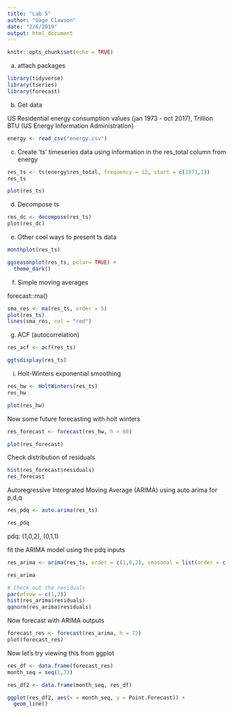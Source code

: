 ```yaml
---
title: "Lab 5"
author: "Gage Clawson"
date: "2/6/2019"
output: html_document
---
```


```r
knitr::opts_chunk$set(echo = TRUE)
```

a. attach packages

```r
library(tidyverse)
library(tseries)
library(forecast)

```

b. Get data

US Residential energy consumption values (jan 1973 - oct 2017), Trillion BTU (US Energy Information Administration)

```r
energy <- read_csv("energy.csv")
```

c. Create 'ts' timeseries data using information in the res_total column from energy

```r
res_ts <- ts(energy$res_total, frequency = 12, start = c(1973,1))
res_ts

plot(res_ts)
```

d. Decompose ts

```r
res_dc <- decompose(res_ts)
plot(res_dc)
```

e. Other cool ways to present ts data

```r
monthplot(res_ts)
```

```r
ggseasonplot(res_ts, polar= TRUE) +
  theme_dark()

```

f. Simple moving averages

forecast::ma()

```r
sma_res <- ma(res_ts, order = 5)
plot(res_ts)
lines(sma_res, col = "red")
```

g. ACF (autocorrelation)

```r
res_acf <- acf(res_ts)

ggtsdisplay(res_ts)
```

i. Holt-Winters exponential smoothing
```r
res_hw <- HoltWinters(res_ts)
res_hw

plot(res_hw)
```

Now some future forecasting with holt winters

```r
res_forecast <- forecast(res_hw, h = 60)

plot(res_forecast)
```

Check distribution of residuals 

```r
hist(res_forecast$residuals)
res_forecast
```

Autoregressive Intergrated Moving Average (ARIMA) using auto.arima for p,d,q

```r
res_pdq <- auto.arima(res_ts)

res_pdq
```

pdq: (1,0,2), (0,1,1)

fit the ARIMA model using the pdq inputs

```r

res_arima <- arima(res_ts, order = c(1,0,2), seasonal = list(order = c(0,1,1)))

res_arima

# Check out the residuals 
par(mfrow = c(1,2))
hist(res_arima$residuals)
qqnorm(res_arima$residuals)


```


Now forecast with ARIMA outputs

```r
forecast_res <- forecast(res_arima, h = 72)
plot(forecast_res)
```
Now let's try viewing this from ggplot
```r
res_df <- data.frame(forecast_res)
month_seq = seq(1,72)

res_df2 <- data.frame(month_seq, res_df)

ggplot(res_df2, aes(x = month_seq, y = Point.Forecast)) +
  geom_line()
```







